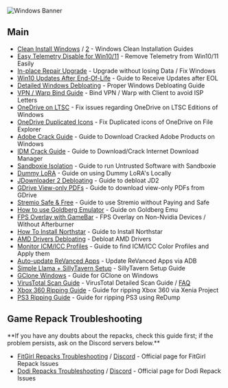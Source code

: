 ![Windows Banner](https://files.catbox.moe/zdxorm.png)

## Main
- [Clean Install Windows](https://gravesoft.dev/clean_install_windows) / [2](https://rentry.co/Clean_Install) - Windows Clean Installation Guides
- [Easy Telemetry Disable for Win10/11](https://gist.github.com/ave9858/a2153957afb053f7d0e7ffdd6c3dcb89) - Remove Telemetry from Win10/11 Easily
- [In-place Repair Upgrade](https://gravesoft.dev/in-place_repair_upgrade) - Upgrade without losing Data / Fix Windows
- [Win10 Updates After End-Of-Life](https://massgrave.dev/windows10_eol) - Guide to Receive Updates after EOL
- [Detailed Windows Debloating](https://rentry.co/debloatguide) - Proper Windows Debloating Guide
- [VPN / Warp Bind Guide](https://rentry.org/bind-vpn) - Bind VPN / Warp with Client to avoid ISP Letters
- [OneDrive on LTSC](https://rentry.co/od_problem) - Fix issues regarding OneDrive on LTSC Editions of Windows
- [OneDrive Duplicated Icons](https://rentry.org/fix_2icon) - Fix Duplicated icons of OneDrive on File Explorer
- [Adobe Crack Guide](https://rentry.org/Adobe_crack) - Guide to Download Cracked Adobe Products on Windows
- [IDM Crack Guide](https://rentry.org/installidm) - Guide to Download/Crack Internet Download Manager
- [Sandboxie Isolation](https://rentry.co/sandboxie-guide) - Guide to run Untrusted Software with Sandboxie
- [Dummy LoRA](https://rentry.org/dummylora) - Guide on using Dummy LoRA's Locally
- [JDownloader 2 Debloating](https://rentry.org/jdownloader2) - Guide to debloat JD2
- [GDrive View-only PDFs](https://rentry.co/cm4b7) - Guide to download view-only PDFs from GDrive
- [Stremio Safe & Free](https://rentry.co/privatestremio) - Guide to use Stremio without Paying and Safe
- [How to use Goldberg Emulator](https://rentry.co/goldberg_emulator) - Guide on Goldberg Emu
- [FPS Overlay with GameBar](https://rentry.co/WindowsFPS) - FPS Overlay on Non-Nvidia Devices / Without Afterburner
- [How To Install Northstar](https://rentry.org/northstar-guide) - Guide to Install Northstar
- [AMD Drivers Debloating](https://rentry.co/AMDDebloat) - Debloat AMD Drivers
- [Monitor ICM/ICC Profiles](https://rentry.co/ICM) - Guide to find ICM/ICC Color Profiles and Apply them
- [Auto-update ReVanced Apps](https://rentry.co/revanced-auto-update) - Update ReVanced Apps via ADB
- [Simple Llama + SillyTavern Setup](https://rentry.org/llama_v2_sillytavern) - SillyTavern Setup Guide
- [GClone Windows](https://telegra.ph/Gclone-Guide-for-Windows-07-20) - Guide for GClone on Windows
- [VirusTotal Scan Guide](https://rentry.co/VTGuide) - VirusTotal Detailed Scan Guide / [FAQ](https://rentry.co/piracy-faq-virustotal)
- [Xbox 360 Ripping Guide](https://github.com/xenia-project/xenia/wiki/quickstart) - Guide for ripping Xbox 360 via Xenia Project
- [PS3 Ripping Guide](http://wiki.redump.org/index.php?title=Sony_PlayStation_3_Dumping_Guide) - Guide for ripping PS3 using ReDump

## Game Repack Troubleshooting


<Callout emoji="🔔">
  **If you have any doubts about the repacks, check this guide first; if the problem persists, ask on the Discord servers below.**
</Callout>

- [FitGirl Repacks Troubleshooting](https://fitgirl-repacks.site/repacks-troubleshooting/) / [Discord](https://discord.gg/Up3YARe4RW) - Official page for FitGirl Repack Issues
- [Dodi Repacks Troubleshooting](https://dodi-repacks.site/troubleshooting/) / [Discord](https://discord.gg/Puk48qUewr) - Official page for Dodi Repack Issues
